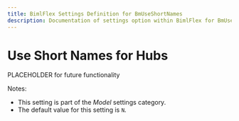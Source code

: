 ---
title: BimlFlex Settings Definition for BmUseShortNames
description: Documentation of settings option within BimlFlex for BmUseShortNames
---
<head>
  <meta name="varigenceProduct" content="BimlFlex"></meta>
  <meta name="varigenceArticleType" content="Reference"></meta>
</head>


# Use Short Names for Hubs

PLACEHOLDER for future functionality

Notes:

* This setting is part of the *Model* settings category.
* The default value for this setting is `N`.

